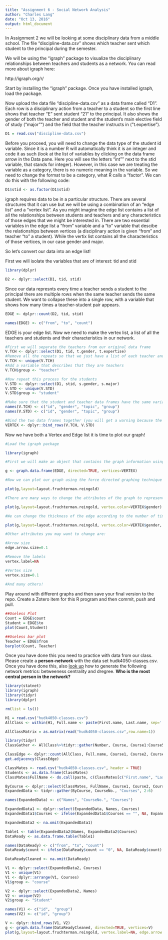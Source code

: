 ```yaml
---
title: "Assignment 6 - Social Network Analysis"
author: "Charles Lang"
date: "Oct 13, 2016"
output: html_document
---
```


In Assignment 2 we will be looking at some disciplinary data from a middle school. The file "discipline-data.csv" shows which teacher sent which student to the principal during the semester.

We will be using the "igraph" package to visualize the disciplinary relationships between teachers and students as a network. You can read more about igraph here:

http://igraph.org/r/

Start by installing the "igraph" package. Once you have installed igraph, load the package.

Now upload the data file "discipline-data.csv" as a data frame called "D1". Each row is a disciplinary action from a teacher to a student so the first line shows that teacher "E" sent student "21" to the principal. It also shows the gender of both the teacher and student and the student's main elective field of study ("major"") and the field that the teacher instructs in ("t.expertise").
```r
D1 = read.csv("discipline-data.csv")
```


Before you proceed, you will need to change the data type of the student id variable. Since it is a number R will automatically think it is an integer and code it as such (look at the list of variables by clicking on the data frame arrow in the Data pane. Here you will see the letters "int"" next to the stid variable, that stands for integer). However, in this case we are treating the variable as a category, there is no numeric meaning in the variable. So we need to change the format to be a category, what R calls a "factor". We can do this with the following code:

```r
D1$stid <- as.factor(D1$stid)
```

igraph requires data to be in a particular structure. There are several structures that it can use but we will be using a combination of an "edge list" and a "vertex list". As you might imagine the edge list contains a list of all the relationships between students and teachers and any characteristics of those edges that we might be interested in. There are two essential variables in the edge list a "from" variable and a "to" variable that descibe the relationships between vertices (a disciplinary action is given "from" and teacher "to" a student). While the vertix list contains all the characteristics of those vertices, in our case gender and major.

So let's convert our data into an edge list!

First we will isolate the variables that are of interest: tid and stid

```r
library(dplyr)

D2 <- dplyr::select(D1, tid, stid)
```

Since our data represnts every time a teacher sends a student to the principal there are multiple rows when the same teacher sends the same student. We want to collapse these into a single row, with a variable that shows how many times a teacher-student pair appears.

```r

EDGE <- dplyr::count(D2, tid, stid)

names(EDGE) <- c("from", "to", "count")

```

EDGE is your edge list. Now we need to make the vertex list, a list of all the teachers and students and their characteristics in our network.

```r

#First we will separate the teachers from our original data frame
V.TCH <- dplyr::select(D1, tid, t.gender, t.expertise)
#Remove all the repeats so that we just have a list of each teacher and their characteristics
V.TCH <- unique(V.TCH)
#Add a variable that describes that they are teachers
V.TCH$group <- "teacher"

#Now repeat this process for the students
V.STD <- dplyr::select(D1, stid, s.gender, s.major)
V.STD <- unique(V.STD)
V.STD$group <- "student"

#Make sure that the student and teacher data frames have the same variables names
names(V.TCH) <- c("id", "gender", "topic", "group")
names(V.STD) <- c("id", "gender", "topic", "group")

#Bind the two data frames together (you will get a warning because the teacher data frame has 5 types of id (A,B,C,D,E) and the student has 25 (1-30), this isn't a problem)
VERTEX <- dplyr::bind_rows(V.TCH, V.STD)

```

Now we have both a Vertex and Edge list it is time to plot our graph!

```r
#Load the igraph package

library(igraph)

#First we will make an object that contains the graph information using our two dataframes EDGE and VERTEX. Notice that we have made "directed = TRUE" - our graph is directed since discipline is being given from a teacher to a student.

g <- graph.data.frame(EDGE, directed=TRUE, vertices=VERTEX)

#Now we can plot our graph using the force directed graphing technique - our old friend Fruchertman-Reingold!

plot(g,layout=layout.fruchterman.reingold)

#There are many ways to change the attributes of the graph to represent different characteristics of the newtork. For example, we can color the nodes according to gender.

plot(g,layout=layout.fruchterman.reingold, vertex.color=VERTEX$gender)

#We can change the thickness of the edge according to the number of times a particular teacher has sent a particular student to the principal.

plot(g,layout=layout.fruchterman.reingold, vertex.color=VERTEX$gender, edge.width=EDGE$count)

#Other attributes you may want to change are:

#Arrow size
edge.arrow.size=0.1

#Remove the labels
vertex.label=NA

#Vertex size
vertex.size=0.1
  
#And many others!
```

Play around with different graphs and then save your final version to the repo. Create a Zotero item for this R program and then commit, push and pull.

```R
##Useless Plot
Count = EDGE$count
Student = EDGE$to
plot(Count,Student)

##Useless bar plot
Teacher = EDGE$from
barplot(Count, Teacher)
```

Once you have done this you need to practice with data from our class. Please create a **person-network** with the data set hudk4050-classes.csv. Once you have done this, also [look up](http://igraph.org/r/) how to generate the following network metrics: betweeness centrality and dregree. **Who is the most central person in the network?**

```r
library(statnet)
library(igraph)
library(tidyr)
library(dplyr)

rm(list = ls())

```

```r
H1 = read.csv("hudk4050-classes.csv")
AllClass <- within(H1, Full.name <- paste(First.name, Last.name, sep=' '))
```

```r
AllClassMatrix = as.matrix(read("hudk4050-classes.csv",row.name=1))
```

```r
library(tidyr)
ClassGather <- AllClass%>%tidyr::gather(Number, Course, Course1:Course5)
```

```r
ClassEdge <- dplyr::count(AllClass, Full.name, Course1, Course2, Course3, Course4, Course5)
get.adjacency(ClassEdge)
```

```r
ClassMates <- read.csv("hudk4050-classes.csv", header = TRUE)
Students <- as.data.frame(ClassMates)
ClassMates$FullName <- do.call(paste, c(ClassMates[c("First.name", "Last.name")], sep = " "))
```

```r
ByCourse <- dplyr::select(ClassMates, FullName, Course1, Course2, Course3, Course4, Course5)
ExpandedData <- tidyr::gather(ByCourse, CourseNo., "Courses", 2:6)

names(ExpandedData) <- c("Names", "CourseNo.", "Courses")

ExpandedData1 <- dplyr::select(ExpandedData, Names, Courses)
ExpandedData1$Courses <- ifelse(ExpandedData1$Courses == "", NA, ExpandedData1$Courses)

ExpandedData2 <- na.omit(ExpandedData1)
```

```r
Table1 <- table(ExpandedData2$Names, ExpandedData2$Courses)
DataReady <- as.data.frame.table(Table1)

names(DataReady) <- c("from", "to", "count")
DataReady$count <- ifelse(DataReady$count == "0", NA, DataReady$count)

DataReadyCleaned <- na.omit(DataReady)

V1 <- dplyr::select(ExpandedData2, Courses)
V1 <- unique(V1)
V1 <- dplyr::arrange(V1, Courses)
V1$group <- "course"

V2 <- dplyr::select(ExpandedData2, Names)
V2 <- unique(V2)
V2$group <- "Student"

names(V1) <- c("id",  "group")
names(V2) <- c("id", "group")

V <- dplyr::bind_rows(V1, V2)
g <- graph.data.frame(DataReadyCleaned, directed=TRUE, vertices=V)
plot(g,layout=layout.fruchterman.reingold, vertex.label=NA, edge.arrow.size=0.3)
```
